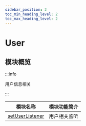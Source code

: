 ```yaml
---
sidebar_position: 2
toc_min_heading_level: 2
toc_max_heading_level: 2
---
```


# User

## 模块概览

:::info

用户信息相关

:::

| 模块名称                                               | 模块功能简介 |
| ------------------------------------------------------ | ------------ |
| [setUserListener](docs/sdks/Api/User/setUserListener.mdx) | 用户相关监听 |
